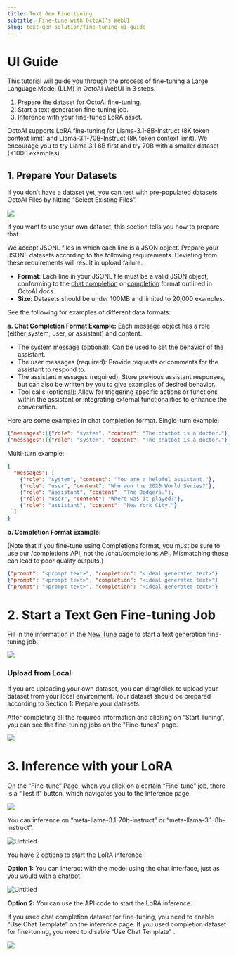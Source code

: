 ---
title: Text Gen Fine-tuning
subtitle: Fine-tune with OctoAI's WebUI
slug: text-gen-solution/fine-tuning-ui-guide
---

# UI Guide

This tutorial will guide you through the process of fine-tuning a Large Language Model (LLM) in OctoAI WebUI in 3 steps.

1. Prepare the dataset for OctoAI fine-tuning.
2. Start a text generation fine-tuning job.
3. Inference with your fine-tuned LoRA asset.

OctoAI supports LoRA fine-tuning for Llama-3.1-8B-Instruct (8K token context limit) and  Llama-3.1-70B-Instruct (8K token context limit). We encourage you to try Llama 3.1 8B first and try 70B with a smaller dataset (<1000 examples).

## 1. Prepare Your Datasets

If you don’t have a dataset yet, you can test with pre-populated datasets OctoAI Files by hitting “Select Existing Files”.

![](../assets/images/fine-tuning-imgs/ui-guide/fine-tuning-UI-1.png)

If you want to use your own dataset, this section tells you how to prepare that.

We accept JSONL files in which each line is a JSON object. Prepare your JSONL datasets according to the following requirements. Deviating from these requirements will result in upload failure.

- **Format**: Each line in your JSONL file must be a valid JSON object, conforming to the [chat completion](/docs/api-reference/text-gen/create-chat-completion-stream) or [completion](/docs/api-reference/text-gen/create-completion-stream) format outlined in OctoAI docs.
- **Size**: Datasets should be under 100MB and limited to 20,000 examples.

See the following for examples of different data formats:

**a. Chat Completion Format Example:**
Each message object has a role (either system, user, or assistant) and content.
- The system message (optional): Can be used to set the behavior of the assistant.
- The user messages (required): Provide requests or comments for the assistant to respond to.
- The assistant messages (required): Store previous assistant responses, but can also be written by you to give examples of desired behavior.
- Tool calls (optional): Allow for triggering specific actions or functions within the assistant or integrating external functionalities to enhance the conversation.

Here are some examples in chat completion format.
Single-turn example:

```json
{"messages":[{"role": "system", "content": "The chatbot is a doctor."},{"role": "user", "content": "Hi doctor, what does abutting nerve root mean? Treatment?"},{"role": "assistant", "content": "Hi. I'm here to help."}]}
{"messages":[{"role": "system", "content": "The chatbot is a doctor."},{"role": "user", "content": "Hi doctor! I've had acne since I moved."}, {"role": "assistant", "content": "Hi there, acne has many causes. You need oral and topical meds. I need to confirm your acne grade first."}]}
```

Multi-turn example:

```json
{
  "messages": [
    {"role": "system", "content": "You are a helpful assistant."},
    {"role": "user", "content": "Who won the 2020 World Series?"},
    {"role": "assistant", "content": "The Dodgers."},
    {"role": "user", "content": "Where was it played?"},
    {"role": "assistant", "content": "New York City."}
  ]
}

```

**b. Completion Format Example:**

(Note that if you fine-tune using Completions format, you must be sure to use our /completions API, not the /chat/completions API. Mismatching these can lead to poor quality outputs.)

```json
{"prompt": "<prompt text>", "completion": "<ideal generated text>"}
{"prompt": "<prompt text>", "completion": "<ideal generated text>"}
{"prompt": "<prompt text>", "completion": "<ideal generated text>"}
```

# 2. Start a Text Gen Fine-tuning Job

Fill in the information in the [New Tune](https://octoai.cloud/tuning/create) page to start a text generation fine-tuning job.

![](../assets/images/fine-tuning-imgs/ui-guide/fine-tuning-UI-2.jpeg)

### **Upload from Local**

If you are uploading your own dataset, you can drag/click to upload your dataset from your local environment. Your dataset should be prepared according to Section 1: Prepare your datasets.

After completing all the required information and clicking on “Start Tuning”, you can see the fine-tuning jobs on the "Fine-tunes" page.

![](../assets/images/fine-tuning-imgs/ui-guide/fine-tuning-UI-3.png)

# 3. Inference with your LoRA

On the “Fine-tune” Page, when you click on a certain “Fine-tune” job, there is a “Test it” button, which navigates you to the Inference page.

![](../assets/images/fine-tuning-imgs/ui-guide/fine-tuning-UI-4.jpeg)

You can inference on “meta-llama-3.1-70b-instruct” or  “meta-llama-3.1-8b-instruct”.

![Untitled](../assets/images/fine-tuning-imgs/ui-guide/fine-tuning-inference-1.jpeg)

You have 2 options to start the LoRA inference:

**Option 1:** You can interact with the model using the chat interface, just as you would with a chatbot.

![Untitled](../assets/images/fine-tuning-imgs/ui-guide/fine-tuning-inference-2.jpeg)

**Option 2:** You can use the API code to start the LoRA inference.

If you used chat completion dataset for fine-tuning, you need to enable “Use Chat Template” on the inference page. If you used completion dataset for fine-tuning, you need to disable “Use Chat Template” .

![](../assets/images/fine-tuning-imgs/ui-guide/fine-tuning-inference-3.jpeg)


